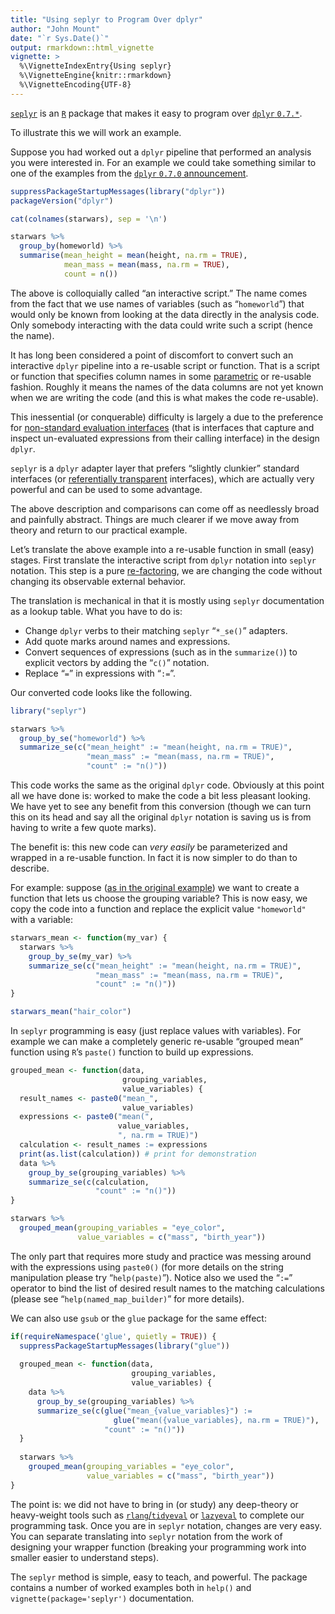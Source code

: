 ```yaml
---
title: "Using seplyr to Program Over dplyr"
author: "John Mount"
date: "`r Sys.Date()`"
output: rmarkdown::html_vignette
vignette: >
  %\VignetteIndexEntry{Using seplyr}
  %\VignetteEngine{knitr::rmarkdown}
  %\VignetteEncoding{UTF-8}
---
```



[`seplyr`](https://github.com/WinVector/seplyr) is an [`R`](https://www.r-project.org) package that makes it easy to program over [`dplyr` `0.7.*`]( https://CRAN.R-project.org/package=dplyr).

To illustrate this we will work an example.

Suppose you had worked out a `dplyr` pipeline that performed an analysis you were interested in.  For an example we could take something similar to one of the examples from the [`dplyr` `0.7.0` announcement](https://blog.rstudio.com/2017/06/13/dplyr-0-7-0/).

```r
suppressPackageStartupMessages(library("dplyr"))
packageVersion("dplyr")

cat(colnames(starwars), sep = '\n')

starwars %>%
  group_by(homeworld) %>%
  summarise(mean_height = mean(height, na.rm = TRUE),
            mean_mass = mean(mass, na.rm = TRUE),
            count = n())
```

The above is colloquially called "an interactive script."  The name comes from the fact that we use names of variables (such as "`homeworld`") that would only be known from looking at the data directly in the analysis code.  Only somebody interacting with the data could write such a script (hence the name).

It has long been considered a point of discomfort to convert such an interactive `dplyr` pipeline into a re-usable script or function.  That is a script or function that specifies column names in some [parametric](http://www.win-vector.com/blog/2017/04/programming-over-r/) or re-usable fashion. Roughly it means the names of the data columns are not yet known when we are writing the code (and this is what makes the code re-usable).

This inessential (or conquerable) difficulty is largely a due to the preference for [non-standard evaluation interfaces](http://adv-r.had.co.nz/Computing-on-the-language.html) (that is interfaces that capture and inspect un-evaluated expressions from their calling interface) in the design `dplyr`.

`seplyr` is a `dplyr` adapter layer that prefers "slightly clunkier" standard interfaces (or [referentially transparent](https://en.wikipedia.org/wiki/Referential_transparency) interfaces), which are actually very powerful and can be used to some advantage.

The above description and comparisons can come off as needlessly broad and painfully abstract.  Things are much clearer if we move away from theory and return to our practical example.

Let's translate the above example into a re-usable function in small (easy) stages.  First translate the interactive script from `dplyr` notation into `seplyr` notation.  This step is a pure [re-factoring](https://en.wikipedia.org/wiki/Code_refactoring), we are changing the code without changing its observable external behavior.

The translation is mechanical in that it is mostly using `seplyr` documentation as a lookup table.  What you have to do is:

 * Change `dplyr` verbs to their matching `seplyr` "`*_se()`" adapters.
 * Add quote marks around names and expressions.
 * Convert sequences of expressions (such as in the `summarize()`) to explicit vectors by adding the "`c()`" notation.
 * Replace "`=`" in expressions with "`:=`".
 
Our converted code looks like the following.


```r
library("seplyr")

starwars %>%
  group_by_se("homeworld") %>%
  summarize_se(c("mean_height" := "mean(height, na.rm = TRUE)",
                 "mean_mass" := "mean(mass, na.rm = TRUE)",
                 "count" := "n()"))
```

This code works the same as the original `dplyr` code.  Obviously at this point all we have done is: worked to make the code a bit less pleasant looking. We have yet to see any benefit from this conversion (though we can turn this on its head and say all the original `dplyr` notation is saving us is from having to write a few quote marks).

The benefit is: this new code can *very easily* be parameterized and wrapped in a re-usable function.  In fact it is now simpler to do than to describe.

For example: suppose ([as in the original example](https://blog.rstudio.com/2017/06/13/dplyr-0-7-0/)) we want to create a function that lets us choose the grouping variable?  This is now easy, we copy the code into a function and replace the explicit value `"homeworld"` with a variable:

```r
starwars_mean <- function(my_var) {
  starwars %>%
    group_by_se(my_var) %>%
    summarize_se(c("mean_height" := "mean(height, na.rm = TRUE)",
                   "mean_mass" := "mean(mass, na.rm = TRUE)",
                   "count" := "n()"))
}

starwars_mean("hair_color")
```

In `seplyr` programming is easy (just replace values with variables).  For example we can make a completely generic re-usable "grouped mean" function using `R`'s `paste()` function to build up expressions.

```r
grouped_mean <- function(data, 
                         grouping_variables, 
                         value_variables) {
  result_names <- paste0("mean_", 
                         value_variables)
  expressions <- paste0("mean(", 
                        value_variables, 
                        ", na.rm = TRUE)")
  calculation <- result_names := expressions
  print(as.list(calculation)) # print for demonstration
  data %>%
    group_by_se(grouping_variables) %>%
    summarize_se(c(calculation,
                   "count" := "n()"))
}

starwars %>% 
  grouped_mean(grouping_variables = "eye_color",
               value_variables = c("mass", "birth_year"))
```

The only part that requires more study and practice was messing around with the expressions using `paste0()` (for more details on the string manipulation please try "`help(paste)`").  Notice also we used the "`:=`" operator to bind the list of desired result names to the matching calculations (please see "`help(named_map_builder)`" for more details).

We can also use `gsub` or the `glue` package for the same effect:

```r
if(requireNamespace('glue', quietly = TRUE)) {
  suppressPackageStartupMessages(library("glue"))
  
  grouped_mean <- function(data, 
                           grouping_variables, 
                           value_variables) {
    data %>%
      group_by_se(grouping_variables) %>%
      summarize_se(c(glue("mean_{value_variables}") := 
                       glue("mean({value_variables}, na.rm = TRUE)"),
                     "count" := "n()"))
  }
  
  starwars %>% 
    grouped_mean(grouping_variables = "eye_color",
                 value_variables = c("mass", "birth_year"))
}
```

The point is: we did not have to bring in (or study) any deep-theory or heavy-weight tools such as [`rlang`/`tidyeval`](https://CRAN.R-project.org/package=rlang) or [`lazyeval`](https://CRAN.R-project.org/package=lazyeval) to complete our programming task.  Once you are in `seplyr` notation, changes are very easy.  You can separate translating into `seplyr` notation from the work of designing your wrapper function (breaking your programming work into smaller easier to understand steps).

The `seplyr` method is simple, easy to teach, and powerful.  The package contains a number of worked examples both in `help()` and `vignette(package='seplyr')` documentation.




